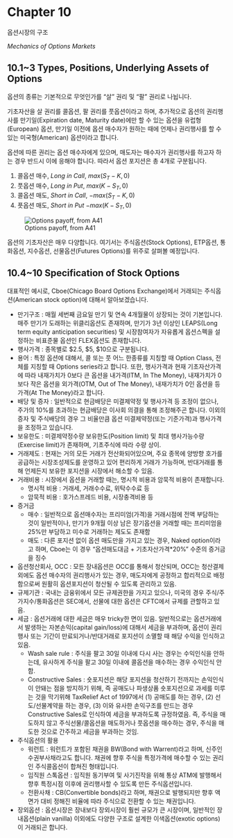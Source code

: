 # Chapter 10 {.unnumbered}

옵션시장의 구조

*Mechanics of Options Markets*

## 10.1~3 Types, Positions, Underlying Assets of Options

옵션의 종류는 기본적으로 무엇인가를 "살" 권리 및 "팔" 권리로 나뉩니다.

기초자산을 살 권리를 콜옵션, 팔 권리를 풋옵션이라고 하며, 추가적으로 옵션의 권리행사를 만기일(Expiration date, Maturity date)에만 할 수 있는 옵션을 유럽형(European) 옵션, 만기일 이전에 옵션 매수자가 원하는 때에 언제나 권리행사를 할 수 있는 미국형(American) 옵션이라고 합니다.

옵션에 따른 권리는 옵션 매수자에게 있으며, 매도자는 매수자가 권리행사를 하고자 하는 경우 반드시 이에 응해야 합니다. 따라서 옵션 포지션은 총 4개로 구분됩니다.

1. 콜옵션 매수, *Long in Call*, $max(S_T-K,0)$
2. 풋옵션 매수, *Long in Put*, $max(K-S_T,0)$
3. 콜옵션 매도, *Short in Call*, $-max(S_T-K,0)$
4. 픗옵션 매도, *Short in Put* $-max(K-S_T,0)$

![Options payoff, from A41](Options_payoff.png)

옵션의 기초자산은 매우 다양합니다. 여기서는 주식옵션(Stock Options), ETP옵션, 통화옵션, 지수옵션, 선물옵션(Futures Options)를 위주로 살펴볼 예정입니다.

## 10.4~10 Specification of Stock Options

대표적인 예시로, Cboe(Chicago Board Options Exchange)에서 거래되는 주식옵션(American stock option)에 대해서 알아보겠습니다.

- 만기구조 : 매월 세번째 금요일 만기 및 연속 4개월물이 상장되는 것이 기본입니다. 매주 만기가 도래하는 위클리옵션도 존재하며, 만기가 3년 이상인 LEAPS(Long term equity anticipation securities) 및 시장참여자가 자유롭게 옵션스펙을 설정하는 비표준물 옵션인 FLEX옵션도 존재합니다.
- 행사가격 : 종목별로 \$2.5, \$5, \$10으로 구분됩니다.
- 용어 : 특정 옵션에 대해서, 콜 또는 풋 어느 한종류를 지칭할 때 Option Class, 전체를 지칭할 때 Options series라고 합니다. 또한, 행사가격과 현재 기초자산가격에 따라 내재가치가 0보다 큰 옵션을 내가격(ITM, In The Money), 내재가치가 0보다 작은 옵션을 외가격(OTM, Out of The Money), 내재가치가 0인 옵션을 등가격(At The Money)라고 합니다.
- 배당 및 증자 : 일반적으로 현금배당은 미결제약정 및 행사가격 등 조정이 없으나, 주가의 10%를 초과하는 현금배당은 이사회 의결을 통해 조정해주곤 합니다. 이외의 증자 및 주식배당의 경우 그 비율만큼 옵션 미결제약정(또는 기준가격)과 행사가격을 조정하고 있습니다.
- 보유한도 : 미결제약정수량 보유한도(Position limit) 및 최대 행사가능수량(Exercise limit)가 존재하며, 기초주식에 따라 수량 상이.
- 거래제도 : 현재는 거의 모든 거래가 전산화되어있으며, 주요 종목에 양방향 호가를 공급하는 시장조성제도를 운영하고 있어 편리하게 거래가 가능하며, 반대거래를 통해 언제든지 보유한 포지션을 시장에서 해소할 수 있음.
- 거래비용 : 시장에서 옵션을 거래할 때는, 명시적 비용과 암묵적 비용이 존재합니다.
    - 명시적 비용 : 거래세, 거래수수료, 위탁수수료 등
    - 암묵적 비용 : 호가스프레드 비용, 시장충격비용 등
- 증거금
    - 매수 : 일반적으로 옵션매수자는 프리미엄(가격)을 거래시점에 전액 부담하는 것이 일반적이나, 만기가 9개월 이상 남은 장기옵션을 거래할 때는 프리미엄을 25%만 부담하고 미수로 거래하는 제도도 존재함
    - 매도 : 다른 포지션 없이 옵션 매도만을 가지고 있는 경우, Naked option이라고 하며, Cboe는 이 경우 "옵션매도대금 + 기초자산가격*20%" 수준의 증거금을 징수
- 옵션청산회사, OCC : 모든 장내옵션은 OCC를 통해서 청산되며, OCC는 청산결제 외에도 옵션 매수자의 권리행사가 있는 경우, 매도자에게 공정하고 합리적으로 배정함으로써 원활히 옵션포지션이 청산될 수 있도록 관리하고 있음.
- 규제기관 : 국내는 금융위에서 모든 규제권한을 가지고 있으나, 미국의 경우 주식/주가지수/통화옵션은 SEC에서, 선물에 대한 옵션은 CFTC에서 규제를 관할하고 있음.
- 세금 : 옵션거래에 대한 세금은 매우 tricky한 면이 있음. 일반적으로는 옵션거래에서 발생하는 자본손익(capital gain/loss)에 대해서 세금을 부과하며, 옵션이 권리행사 또는 기간이 만료되거나/반대거래로 포지션이 소멸할 때 해당 수익을 인식하고 있음.
    - Wash sale rule : 주식을 팔고 30일 이내에 다시 사는 경우는 수익인식을 안하는데, 유사하게 주식을 팔고 30일 이내에 콜옵션을 매수하는 경우 수익인식 안함.
    - Constructive Sales : 숏포지션은 해당 포지션을 청산하기 전까지는 손익인식이 안돼는 점을 방지하기 위해, 즉 공매도나 파생상품 숏포지션으로 과세를 미루는 것을 막기위해 TaxRelief Act of 1997에서 (1) 공매도를 하는 경우, (2) 선도/선물계약을 하는 경우, (3) 이와 유사한 손익구조를 만드는 경우 Constructive Sales로 인식하여 세금을 부과하도록 규정하였음.
    즉, 주식을 매도하지 않고 주식선물/콜옵션을 매도하거나 풋옵션을 매수하는 경우, 주식을 매도한 것으로 간주하고 세금을 부과하는 것임.
- 주식옵션의 활용
    - 워런트 : 워런트가 포함된 채권을 BW(Bond with Warrent)라고 하며, 신주인수권부사채라고도 합니다. 채권에 향후 주식을 특정가격에 매수할 수 있는 권리인 주식콜옵션이 합쳐진 형태입니다.
    - 임직원 스톡옵션 : 임직원 동기부여 및 사기진작을 위해 통상 ATM에 발행해서 향후 특정시점 이후에 권리행사할 수 있도록 만든 주식옵션입니다.
    - 전환사채 : CB(Convertible bonds)라고 하며, 채권으로 발행되지만 향후 액면가 대비 정해진 비율에 따라 주식으로 전환할 수 있는 채권입니다.
- 장외옵션 : 옵션시장은 장내보다 장외시장이 훨씬 규모가 큰 시장이며, 일반적인 장내옵션(plain vanilla) 이외에도 다양한 구조로 설계한 이색옵션(exotic options)이 거래되곤 합니다.